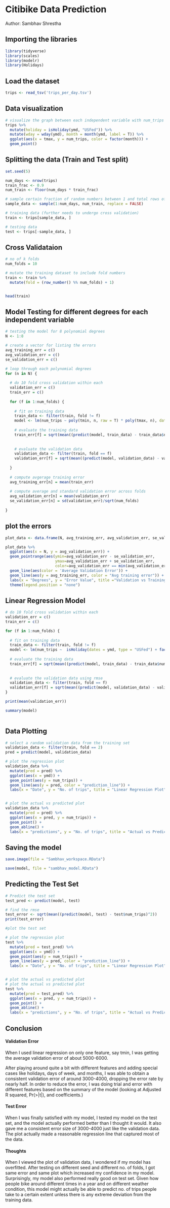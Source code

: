 # Citibike Data Prediction

Author: Sambhav Shrestha


## Importing the libraries

```{r}
library(tidyverse)
library(scales)
library(modelr)
library(Holidays)

```


## Load the dataset
```{r}
trips <- read_tsv('trips_per_day.tsv')
```

## Data visualization
```{r}
# visualize the graph between each independent variable with num_trips to analyze the data
trips %>%
  mutate(holiday = isHoliday(ymd, "USFed")) %>%
  mutate(wday = wday(ymd), month = month(ymd, label = T)) %>%
  ggplot(aes(x = tmax, y = num_trips, color = factor(month))) +
  geom_point()

```

## Splitting the data (Train and Test split)

```{r}
set.seed(5)

num_days <- nrow(trips)
train_frac <- 0.9
num_train <- floor(num_days * train_frac)

# sample certain fraction of random numbers between 1 and total rows of dataset
sample_data <- sample(1:num_days, num_train, replace = FALSE)

# training data (further needs to undergo cross validation)
train <- trips[sample_data, ]

# testing data
test <- trips[-sample_data, ]

```


## Cross Validataion

```{r}
# no of k folds
num_folds = 10

# mutate the training dataset to include fold numbers
train <- train %>%
  mutate(fold = (row_number() %% num_folds) + 1)


head(train)
```

## Model Testing for different degrees for each independent variable

```{r}
# testing the model for 8 polynomial degrees 
N <- 1:8

# create a vector for listing the errors
avg_training_err = c()
avg_validation_err = c()
se_validation_err = c()

# loop through each polynomial degrees
for (n in N) {
  
  # do 10 fold cross validation within each 
  validation_err = c()
  train_err = c()
  
  for (f in 1:num_folds) {
    
    # fit on training data
    train_data <- filter(train, fold != f)
    model <- lm(num_trips ~ poly(tmin, n, raw = T) * poly(tmax, n), data = train_data)
    
    # evaluate the training data
    train_err[f] = sqrt(mean((predict(model, train_data) - train_data$num_trips)^2))
    
    
    # evaluate the validation data
    validation_data <- filter(train, fold == f)
    validation_err[f] = sqrt(mean((predict(model, validation_data) - validation_data$num_trips)^2))
    
  }
  
  # compute avgerage training error
  avg_training_err[n] = mean(train_err)
  
  # compute average and standard validation error across folds
  avg_validation_err[n] = mean(validation_err)
  se_validation_err[n] = sd(validation_err)/sqrt(num_folds)
  
}

```

## plot the errors 

```{r}
plot_data <- data.frame(N, avg_training_err, avg_validation_err, se_validation_err)

plot_data %>%
  ggplot(aes(x = N, y = avg_validation_err)) +
  geom_pointrange(aes(ymin=avg_validation_err - se_validation_err,
                      ymax=avg_validation_err + se_validation_err,
                      color=avg_validation_err == min(avg_validation_err))) +
  geom_line(aes(color = 'Average Validation Error')) +
  geom_line(aes(y = avg_training_err, color = "Avg training error")) +
  labs(x = "Degrees", y = "Error Value", title ="Validation vs Training Error") +
  theme(legend.position = "none")

```


## Linear Regression Model

```{r}


# do 10 fold cross validation within each 
validation_err = c()
train_err = c()

for (f in 1:num_folds) {
  
  # fit on training data
  train_data <- filter(train, fold != f)
  model <- lm(num_trips ~  isHoliday(dates = ymd, type = "USFed") + factor(wday(ymd)) + factor(months(ymd)) + snwd + I(snow > 0) + prcp + poly(tmin, 2, raw = T) * poly(tmax, 2, raw = T), data = train_data)
  
  # evaluate the training data
  train_err[f] = sqrt(mean((predict(model, train_data) - train_data$num_trips)^2))
  
  
  # evaluate the validation data using rmse
  validation_data <- filter(train, fold == f)
  validation_err[f] = sqrt(mean((predict(model, validation_data) - validation_data$num_trips)^2))
}

print(mean(validation_err))

summary(model)
  

```

## Data Plotting
```{r}
# select a random validation data from the training set
validation_data <- filter(train, fold == 2)
pred = predict(model, validation_data)

# plot the regression plot 
validation_data %>%
  mutate(pred = pred) %>%
  ggplot(aes(x = ymd)) +
  geom_point(aes(y = num_trips)) +
  geom_line(aes(y = pred, color = "prediction_line")) +
  labs(x = "Date", y = "No. of trips", title = "Linear Regression Plot")


# plot the actual vs predicted plot
validation_data %>%
  mutate(pred = pred) %>%
  ggplot(aes(x = pred, y = num_trips)) +
  geom_point() +
  geom_abline() + 
  labs(x = "predictions", y = "No. of trips", title = "Actual vs Predicted Plot")

```
## Saving the model

```{r}

save.image(file = "Sambhav_workspace.RData")

save(model, file = "sambhav_model.RData")

```


## Predicting the Test Set
```{r}
# Predict the test set
test_pred <- predict(model, test)

# find the rmse
test_error <- sqrt(mean((predict(model, test) - test$num_trips)^2))
print(test_error)

#plot the test set

# plot the regression plot 
test %>%
  mutate(pred = test_pred) %>%
  ggplot(aes(x = ymd)) +
  geom_point(aes(y = num_trips)) +
  geom_line(aes(y = pred, color = "prediction_line")) +
  labs(x = "Date", y = "No. of trips", title = "Linear Regression Plot")


# plot the actual vs predicted plot
# plot the actual vs predicted plot
test %>%
  mutate(pred = test_pred) %>%
  ggplot(aes(x = pred, y = num_trips)) +
  geom_point() +
  geom_abline() + 
  labs(x = "predictions", y = "No. of trips", title = "Actual vs Predicted Plot")


```

## Conclusion

#### Validation Error

When I used linear regression on only one feature, say tmin, I was getting the average validation error of about 5000-6000. 

After playing around quite a bit with different features and adding special cases like holidays, days of week, and months, I was able to obtain a consistent validation error of around 3000-4000, dropping the error rate by nearly half. In order to reduce the error, I was doing trial and error with different features based on the summary of the model (looking at Adjusted R squared, Pr(>|t|), and coefficients.)


#### Test Error

When I was finally satisfied with my model, I tested my model on the test set, and the model actually performed better than I thought it would. It also gave me a consistent error size of 3000-4000 just like the validation data. The plot actually made a reasonable regression line that captured most of the data.


#### Thoughts

When I viewed the plot of validation data, I wondered if my model has overfitted. After testing on different seed and different no. of folds, I got same error and same plot which increased my confidence in my model. Surprisingly, my model also performed really good on test set. Given how people bike around different times in a year and on different weather condition, this model might actually be able to predict no. of trips people take to a certain extent unless there is any extreme deviation from the training data.





